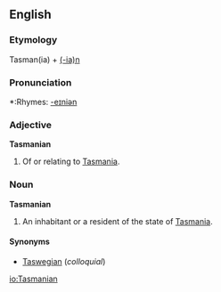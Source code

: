 ==English==
===Etymology===
Tasman(ia) + [[-ian|(-ia)n]]

===Pronunciation===
*:Rhymes: [[Rhymes:English:-eɪniən|-eɪniən]]

===Adjective===
'''Tasmanian'''

#Of or relating to [[Tasmania]].

===Noun===
'''Tasmanian'''

#An inhabitant or a resident of the state of [[Tasmania]].

====Synonyms====
*[[Taswegian]] (''colloquial'')

[[io:Tasmanian]]